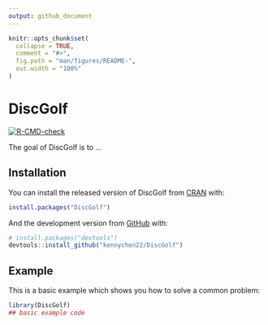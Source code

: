 ```yaml
---
output: github_document
---
```


<!-- README.md is generated from README.Rmd. Please edit that file -->

```r
knitr::opts_chunk$set(
  collapse = TRUE,
  comment = "#>",
  fig.path = "man/figures/README-",
  out.width = "100%"
)
```

# DiscGolf

<!-- badges: start -->
[![R-CMD-check](https://github.com/kennychen22/DiscGolf/actions/workflows/check-standard.yaml/badge.svg)](https://github.com/kennychen22/DiscGolf/actions/workflows/check-standard.yaml)
<!-- badges: end -->

The goal of DiscGolf is to ...

## Installation

You can install the released version of DiscGolf from [CRAN](https://CRAN.R-project.org) with:

``` r
install.packages("DiscGolf")
```

And the development version from [GitHub](https://github.com/) with:

``` r
# install.packages("devtools")
devtools::install_github("kennychen22/DiscGolf")
```
## Example

This is a basic example which shows you how to solve a common problem:

```r
library(DiscGolf)
## basic example code
```
